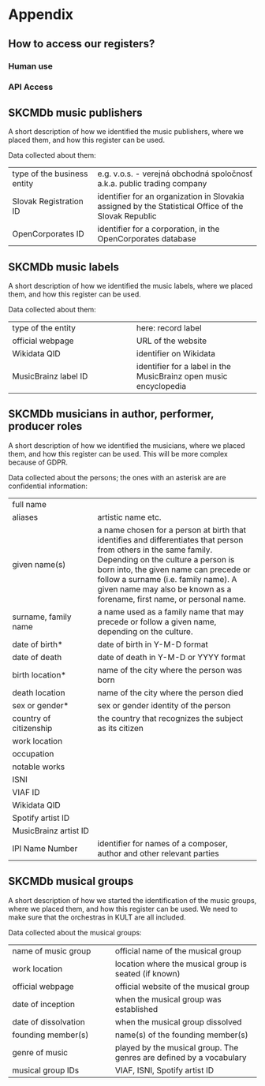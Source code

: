 # Appendix {.unnnumbered}

## How to access our registers? {.unnnumbered}

### Human use {.unnnumbered}

### API Access {.unnnumbered}

## SKCMDb music publishers {#sec-appendix-music-publishers .unnnumbered}

A short description of how we identified the music publishers, where we placed them, and how this register can be used.

Data collected about them:

|  |  |
|-------------------------|-----------------------------------------------|
| type of the business entity | e.g. v.o.s. - verejná obchodná spoločnosť a.k.a. public trading company |
| Slovak Registration ID | identifier for an organization in Slovakia assigned by the Statistical Office of the Slovak Republic |
| OpenCorporates ID | identifier for a corporation, in the OpenCorporates database |

## SKCMDb music labels

A short description of how we identified the music labels, where we placed them, and how this register can be used.

Data collected about them:

|  |  |
|------------------------------------|------------------------------------|
| type of the entity | here: record label |
| official webpage | URL of the website |
| Wikidata QID | identifier on Wikidata |
| MusicBrainz label ID | identifier for a label in the MusicBrainz open music encyclopedia |

## SKCMDb musicians in author, performer, producer roles

A short description of how we identified the musicians, where we placed them, and how this register can be used. This will be more complex because of GDPR.

Data collected about the persons; the ones with an asterisk are are confidential information:

|  |  |
|-------------------------|-----------------------------------------------|
| full name |  |
| aliases | artistic name etc. |
| given name(s) | a name chosen for a person at birth that identifies and differentiates that person from others in the same family. Depending on the culture a person is born into, the given name can precede or follow a surname (i.e. family name). A given name may also be known as a forename, first name, or personal name. |
| surname, family name | a name used as a family name that may precede or follow a given name, depending on the culture. |
| date of birth\* | date of birth in Y-M-D format |
| date of death | date of death in Y-M-D or YYYY format |
| birth location\* | name of the city where the person was born |
| death location | name of the city where the person died |
| sex or gender\* | sex or gender identity of the person |
| country of citizenship | the country that recognizes the subject as its citizen |
| work location |  |
| occupation |  |
| notable works |  |
| ISNI |  |
| VIAF ID |  |
| Wikidata QID |  |
| Spotify artist ID |  |
| MusicBrainz artist ID |  |
| IPI Name Number | identifier for names of a composer, author and other relevant parties |

## SKCMDb musical groups

A short description of how we started the identification of the music groups, where we placed them, and how this register can be used. We need to make sure that the orchestras in KULT are all included.

Data collected about the musical groups:

|  |  |
|------------------------------|------------------------------------------|
| name of music group | official name of the musical group |
| work location | location where the musical group is seated (if known) |
| official webpage | official website of the musical group |
| date of inception | when the musical group was established |
| date of dissolvation | when the musical group dissolved |
| founding member(s) | name(s) of the founding member(s) |
| genre of music | played by the musical group. The genres are defined by a vocabulary |
| musical group IDs | VIAF, ISNI, Spotify artist ID |
